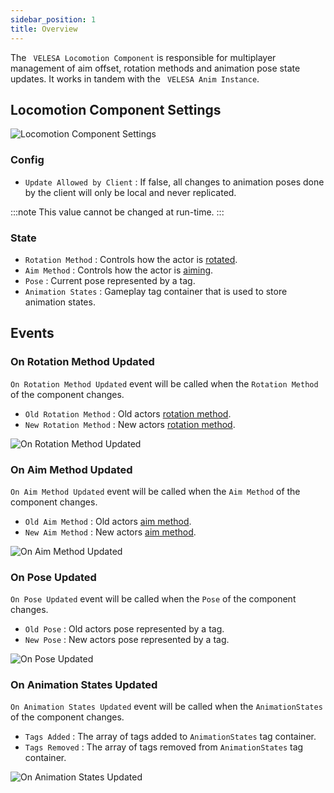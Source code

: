 ```yaml
---
sidebar_position: 1
title: Overview
---
```


 
The ` VELESA Locomotion Component` is responsible for multiplayer management of aim
offset, rotation methods and animation pose state updates. It works in tandem
with the ` VELESA Anim Instance`.

## Locomotion Component Settings

![Locomotion Component Settings](_static/img/overview/locomotion-settings.png)

### Config
* `Update Allowed by Client` : If false, all changes to animation poses done by
the client will only be local and never replicated.

:::note
This value cannot be changed at run-time.
:::

### State
* `Rotation Method` : Controls how the actor is [rotated](/docs/animation-module/types#rotation-method).
* `Aim Method` : Controls how the actor is [aiming](/docs/animation-module/types#aim-method).
* `Pose` : Current pose represented by a tag.
* `Animation States` : Gameplay tag container that is used to store animation
states.

## Events

### On Rotation Method Updated

`On Rotation Method Updated` event will be called when the `Rotation Method` of
the component changes.

* `Old Rotation Method`  : Old actors [rotation method](/docs/animation-module/types#rotation-method).
* `New Rotation Method`  : New actors [rotation method](/docs/animation-module/types#rotation-method).

![On Rotation Method Updated](_static/img/overview/on-rotation-method-updated.png)

### On Aim Method Updated

`On Aim Method Updated` event will be called when the `Aim Method` of the component
changes.

* `Old Aim Method` : Old actors [aim method](/docs/animation-module/types#aim-method).
* `New Aim Method`  : New actors [aim method](/docs/animation-module/types#aim-method).

![On Aim Method Updated](_static/img/overview/on-aim-method-updated.png)

### On Pose Updated

`On Pose Updated` event will be called when the `Pose` of the component changes.

* `Old Pose`  : Old actors pose represented by a tag.
* `New Pose` : New actors pose represented by a tag.

![On Pose Updated](_static/img/overview/on-pose-updated.png)

### On Animation States Updated

`On Animation States Updated` event will be called when the `AnimationStates` of
the component changes.

* `Tags Added`  : The array of tags added to `AnimationStates`
tag container.
* `Tags Removed`  : The array of tags removed from
`AnimationStates` tag container.

![On Animation States Updated](_static/img/overview/on-animation-states-updated.png)